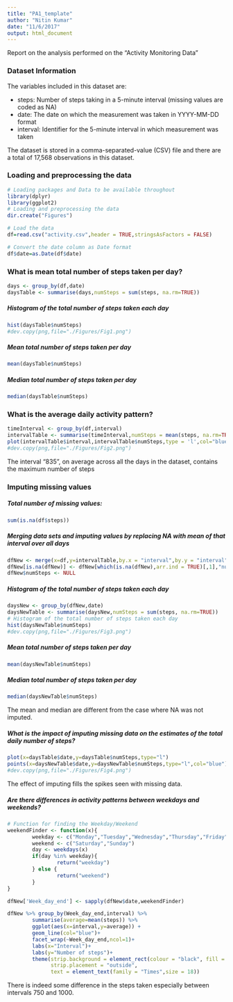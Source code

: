 ```yaml
---
title: "PA1_template"
author: "Nitin Kumar"
date: "11/6/2017"
output: html_document
---
```


Report on the analysis performed on the "Activity Monitoring Data"

### Dataset Information

The variables included in this dataset are:

* steps: Number of steps taking in a 5-minute interval (missing values are coded as NA)
* date: The date on which the measurement was taken in YYYY-MM-DD format
* interval: Identifier for the 5-minute interval in which measurement was taken

The dataset is stored in a comma-separated-value (CSV) file and there are a total of 17,568 observations in this dataset.

### Loading and preprocessing the data

```r
# Loading packages and Data to be available throughout
library(dplyr)
library(ggplot2)
# Loading and preprocessing the data
dir.create("Figures")

# Load the data
df=read.csv("activity.csv",header = TRUE,stringsAsFactors = FALSE) 

# Convert the date column as Date format
df$date=as.Date(df$date)

```

### What is mean total number of steps taken per day?

```r
days <- group_by(df,date)
daysTable <- summarise(days,numSteps = sum(steps, na.rm=TRUE))
```


##### Histogram of the total number of steps taken each day
```r
hist(daysTable$numSteps)
#dev.copy(png,file="./Figures/Fig1.png")
```

#####  Mean total number of steps taken per day
```r
mean(daysTable$numSteps)
```

##### Median total number of steps taken per day
```r
median(daysTable$numSteps)
```

### What is the average daily activity pattern?

```r
timeInterval <- group_by(df,interval)
intervalTable <- summarise(timeInterval,numSteps = mean(steps, na.rm=TRUE))
plot(intervalTable$interval,intervalTable$numSteps,type = 'l',col="blue")
#dev.copy(png,file="./Figures/Fig2.png")
```

The interval "835", on average across all the days in the dataset, contains the maximum number of steps

### Imputing missing values

##### Total number of missing values:
```r
sum(is.na(df$steps)) 
```

##### Merging data sets and imputing values by replacing NA with mean of that interval over all days

```r
dfNew <- merge(x=df,y=intervalTable,by.x = "interval",by.y = "interval")
dfNew[is.na(dfNew)] <- dfNew[which(is.na(dfNew),arr.ind = TRUE)[,1],"numSteps"]
dfNew$numSteps <- NULL
```

##### Histogram of the total number of steps taken each day
```r
daysNew <- group_by(dfNew,date)
daysNewTable <- summarise(daysNew,numSteps = sum(steps, na.rm=TRUE))
# Histogram of the total number of steps taken each day
hist(daysNewTable$numSteps)
#dev.copy(png,file="./Figures/Fig3.png")
```

#####  Mean total number of steps taken per day
```r
mean(daysNewTable$numSteps)
```

##### Median total number of steps taken per day
```r
median(daysNewTable$numSteps)
```

The mean and median are different from the case where NA was not imputed.

##### What is the impact of imputing missing data on the estimates of the total daily number of steps?
```r
plot(x=daysTable$date,y=daysTable$numSteps,type="l")
points(x=daysNewTable$date,y=daysNewTable$numSteps,type="l",col="blue")
#dev.copy(png,file="./Figures/Fig4.png")
```

The effect of imputing fills the spikes seen with missing data.

##### Are there differences in activity patterns between weekdays and weekends?
```r
# Function for finding the Weekday/Weekend
weekendFinder <- function(x){
        weekday <- c("Monday","Tuesday","Wednesday","Thursday","Friday")
        weekend <- c("Saturday","Sunday")
        day <- weekdays(x)
        if(day %in% weekday){
                return("weekday")
        } else {
                return("weekend")
        }
}

dfNew['Week_day_end'] <- sapply(dfNew$date,weekendFinder)

dfNew %>% group_by(Week_day_end,interval) %>% 
        summarise(average=mean(steps)) %>%
        ggplot(aes(x=interval,y=average)) +
        geom_line(col="blue")+
        facet_wrap(~Week_day_end,ncol=1)+
        labs(x="Interval")+
        labs(y="Number of steps")+
        theme(strip.background = element_rect(colour = "black", fill = "orange"),
              strip.placement = "outside",
              text = element_text(family = "Times",size = 18))
```

There is indeed some difference in the steps taken especially between intervals 750 and 1000.












